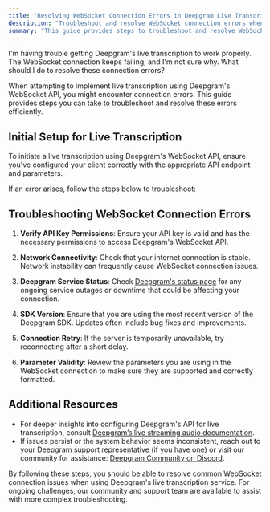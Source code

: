 ```yaml
---
title: "Resolving WebSocket Connection Errors in Deepgram Live Transcription"
description: "Troubleshoot and resolve WebSocket connection errors when using Deepgram's live transcription API."
summary: "This guide provides steps to troubleshoot and resolve WebSocket connection errors that may occur when implementing live transcription using Deepgram's API. It covers verifying API key permissions, checking network connectivity, and monitoring Deepgram's service status."
---
```


<CommunityQuestion>I'm having trouble getting Deepgram's live transcription to work properly. The WebSocket connection keeps failing, and I'm not sure why. What should I do to resolve these connection errors?</CommunityQuestion>

When attempting to implement live transcription using Deepgram's WebSocket API, you might encounter connection errors. This guide provides steps you can take to troubleshoot and resolve these errors efficiently.

## Initial Setup for Live Transcription

To initiate a live transcription using Deepgram's WebSocket API, ensure you've configured your client correctly with the appropriate API endpoint and parameters.

If an error arises, follow the steps below to troubleshoot:

## Troubleshooting WebSocket Connection Errors

1. **Verify API Key Permissions**: Ensure your API key is valid and has the necessary permissions to access Deepgram's WebSocket API.

2. **Network Connectivity**: Check that your internet connection is stable. Network instability can frequently cause WebSocket connection issues.

3. **Deepgram Service Status**: Check [Deepgram's status page](https://status.deepgram.com/) for any ongoing service outages or downtime that could be affecting your connection.

4. **SDK Version**: Ensure that you are using the most recent version of the Deepgram SDK. Updates often include bug fixes and improvements.

5. **Connection Retry**: If the server is temporarily unavailable, try reconnecting after a short delay.

6. **Parameter Validity**: Review the parameters you are using in the WebSocket connection to make sure they are supported and correctly formatted.

## Additional Resources

- For deeper insights into configuring Deepgram's API for live transcription, consult [Deepgram’s live streaming audio documentation](https://developers.deepgram.com/docs/getting-started-with-live-streaming-audio).
- If issues persist or the system behavior seems inconsistent, reach out to your Deepgram support representative (if you have one) or visit our community for assistance: [Deepgram Community on Discord](https://discord.gg/deepgram).

By following these steps, you should be able to resolve common WebSocket connection issues when using Deepgram's live transcription service. For ongoing challenges, our community and support team are available to assist with more complex troubleshooting.